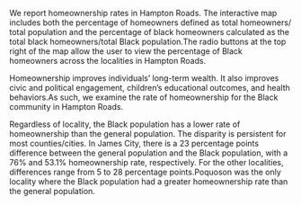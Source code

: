 We report homeownership rates in Hampton Roads. The interactive map includes both the percentage of homeowners defined as total homeowners/ total population and the percentage of black homeowners calculated as the total black homeowners/total Black population.The radio buttons at the top right of the map allow the user to view the percentage of Black homeowners across the localities in Hampton Roads.

Homeownership improves individuals' long-term wealth. It also improves civic and political engagement, children's educational outcomes, and health behaviors.As such, we examine the rate of homeownership for the Black community in Hampton Roads.

Regardless of locality, the Black population has a lower rate of homeownership than the general population. The disparity
is persistent for most counties/cities. In James City, there is a 23 percentage points difference between the general population and the Black population, with a 76% and 53.1% homeownership rate, respectively. For the other localities, differences range from 5 to 28 percentage points.Poquoson was the only locality where the Black population had a greater homeownership rate than the general population.